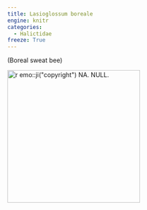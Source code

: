 ```yaml
---
title: Lasioglossum boreale
engine: knitr
categories:
  - Halictidae
freeze: True
---
```

(Boreal sweat bee)

[![`r emo::ji("copyright")` NA. NULL.](/files/no_bee.png){height=300}](NA)
